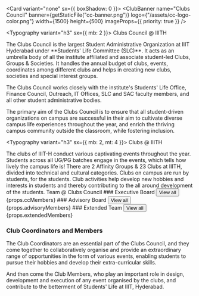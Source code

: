 



<Card variant="none" sx={{ boxShadow: 0 }}>
  <ClubBanner
    name="Clubs Council"
    banner={getStaticFile("cc-banner.png")}
    logo={"/assets/cc-logo-color.png"}
    width={1500}
    height={500}
    imageProps={{ priority: true }}
  />
</Card>

<Typography variant="h3" sx={{ mb: 2 }}>
  Clubs Council @ IIITH
</Typography>

<Typography variant="body">
The Clubs Council is the largest Student Administrative Organization at
IIIT Hyderabad under **Students' Life Committee (SLC)**. 
It acts as an umbrella body of all the institute affiliated and associate student-led Clubs, Groups & Societies.
It handles the annual budget of clubs, events, coordinates among different clubs and helps in creating new clubs, societies and special interest groups.

The Clubs Council works closely with the institute's Students' Life Office, Finance Council, Outreach, IT Offices, SLC and SAC faculty members, and all other student administrative bodies.

The primary aim of the Clubs Council is to ensure that all student-driven organizations on campus are successful in their aim to cultivate diverse campus life experiences throughout the year, and enrich the thriving campus community outside the classroom, while fostering inclusion.

</Typography>

<Box my={3}>
  <Grid container spacing={2}>
    <Grid item xs={12} md={4}>
      <Statistic
        color="success"
        icon="groups-3-outline-rounded"
        total={"25+"}
        title="Student Constituent Groups"
        sx={{ height: 200, p: 3 }}
      />
    </Grid>
    <Grid item xs={12} md={4}>
      <Statistic
        color="error"
        icon="school-outline-rounded"
        total={"70+"}
        title="Student Coordinators"
        sx={{ height: 200, p: 3 }}
      />
    </Grid>
    <Grid item xs={12} md={4}>
      <Statistic
        color="primary"
        icon="map-outline-rounded"
        total={"350+"}
        title="Organizing Team Members"
        sx={{ height: 200, p: 3 }}
      />
    </Grid>
  </Grid>
</Box>

<Typography variant="h3" sx={{ mb: 2, mt: 4 }}>
  Clubs @ IIITH
</Typography>

<Typography variant="body">
  The clubs of IIIT-H conduct various captivating events throughout the year.
  Students across all UG/PG batches engage in the events, which tells how lively
  the campus life is! There are 2 Affinity Groups & 23 Clubs at IIITH, divided
  into technical and cultural categories.
  <Box my={2} />
  Clubs on campus are run by students, for the students. Club activities help
  develop new hobbies and interests in students and thereby contributing to the
  all around development of the students.
</Typography>

<Box my={3}>
  <Grid container spacing={2}>
    <Grid item xs={12} md={4}>
      <Statistic
        color="info"
        icon="component-exchange"
        total={8}
        title="Technical Clubs"
        sx={{ height: 200, p: 3 }}
      />
    </Grid>
    <Grid item xs={12} md={4}>
      <Statistic
        color="warning"
        icon="music-note-rounded"
        total={16}
        title="Cultural Clubs"
        sx={{ height: 200, p: 3 }}
      />
    </Grid>
    <Grid item xs={12} md={4}>
      <Statistic
        color="secondary"
        icon="psychology-rounded"
        total={2}
        title="Affinity Groups"
        sx={{ height: 200, p: 3 }}
      />
    </Grid>
  </Grid>
</Box>

<Typography variant="h3" mt={5}>
  Team @ Clubs Council
</Typography>

<Stack direction="row" mb={2}>
  ### Executive Board
  <Box sx={{ flexGrow: 1 }} />
  <Button
    variant="none"
    color="secondary"
    component={Link}
    href="/clubs-council/all-members"
  >
    <Typography variant="button" color="text.primary">
      View all
    </Typography>
    <Icon variant="chevron-right" />
  </Button>
</Stack>
{props.ccMembers}

<Stack direction="row" pt={2} mb={2} mt={3}>
  ### Advisory Board
  <Box sx={{ flexGrow: 1 }} />
  <Button
    variant="none"
    color="secondary"
    component={Link}
    href="/clubs-council/all-members"
  >
    <Typography variant="button" color="text.primary">
      View all
    </Typography>
    <Icon variant="chevron-right" />
  </Button>
</Stack>
{props.advisoryMembers}

<Stack direction="row" pt={2} mb={2} mt={3}>
  ### Extended Team
  <Box sx={{ flexGrow: 1 }} />
  <Button
    variant="none"
    color="secondary"
    component={Link}
    href="/clubs-council/all-members"
  >
    <Typography variant="button" color="text.primary">
      View all
    </Typography>
    <Icon variant="chevron-right" />
  </Button>
</Stack>
{props.extendedMembers}

### Club Coordinators and Members

The Club Coordinators are an essential part of the Clubs Council, and they come together to collaboratively organise and provide an extraordinary range of opportunities in the form of various events, enabling students to pursue their hobbies and develop their extra-curricular skills.

And then come the Club Members, who play an important role in design, development and execution of any event organised by the clubs, and contribute to the betterment of Students' Life at IIIT, Hyderabad.
